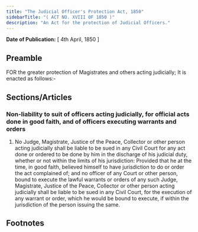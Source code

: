 ```yaml
---
title: "The Judicial Officer's Protection Act, 1850"
sidebarTitle: "( ACT NO. XVIII OF 1850 )"
description: "An Act for the protection of Judicial Officers."
---
```


**Date of Publication:** [ 4th April, 1850 ]

## Preamble

FOR the greater protection of Magistrates and others acting judicially; It is enacted as follows:-

## Sections/Articles

### Non-liability to suit of officers acting judicially, for official acts done in good faith, and of officers executing warrants and orders

1. No Judge, Magistrate, Justice of the Peace, Collector or other person acting judicially shall be liable to be sued in any Civil Court for any act done or ordered to be done by him in the discharge of his judicial duty, whether or not within the limits of his jurisdiction: Provided that he at the time, in good faith, believed himself to have jurisdiction to do or order the act complained of; and no officer of any Court or other person, bound to execute the lawful warrants or orders of any such Judge, Magistrate, Justice of the Peace, Collector or other person acting judicially shall be liable to be sued in any Civil Court, for the execution of any warrant or order, which he would be bound to execute, if within the jurisdiction of the person issuing the same.

## Footnotes
